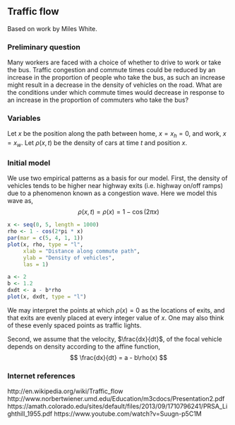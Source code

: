 ## Traffic flow

Based on work by Miles White.

### Preliminary question

Many workers are faced with a choice of whether to drive to work or take the bus.  Traffic congestion and commute times could be reduced by an increase in the proportion of people who take the bus, as such an increase might result in a decrease in the density of vehicles on the road.  What are the conditions under which commute times would decrease in response to an increase in the proportion of commuters who take the bus?

### Variables

Let $x$ be the position along the path between home, $x = x_h = 0$, and work, $x = x_w$.  Let $\rho(x, t)$ be the density of cars at time $t$ and position $x$.

### Initial model

We use two empirical patterns as a basis for our model.  First, the density of vehicles tends to be higher near highway exits (i.e. highway on/off ramps) due to a phenomenon known as a congestion wave.  Here we model this wave as,
$$
  \rho(x, t) = \rho(x) = 1 - \cos(2\pi x)
$$
```r
x <- seq(0, 5, length = 1000)
rho <- 1 - cos(2*pi * x)
par(mar = c(5, 4, 1, 1))
plot(x, rho, type = "l",
     xlab = "Distance along commute path",
     ylab = "Density of vehicles",
     las = 1)
```
```r
a <- 2
b <- 1.2
dxdt <- a - b*rho
plot(x, dxdt, type = "l")
```
We may interpret the points at which $\rho(x) = 0$ as the locations of exits, and that exits are evenly placed at every integer value of $x$.  One may also think of these evenly spaced points as traffic lights.

Second, we assume that the velocity, $\frac{dx}{dt}$, of the focal vehicle depends on density according to the affine function,
$$
  \frac{dx}{dt} = a - b\rho(x)
$$

### Internet references

http://en.wikipedia.org/wiki/Traffic_flow
http://www.norbertwiener.umd.edu/Education/m3cdocs/Presentation2.pdf
https://amath.colorado.edu/sites/default/files/2013/09/1710796241/PRSA_Lighthill_1955.pdf
https://www.youtube.com/watch?v=Suugn-p5C1M
